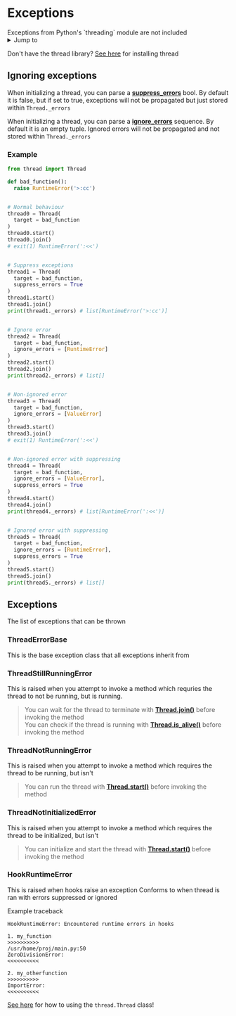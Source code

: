
# Exceptions

<Callout type="info">
  Exceptions from Python's `threading` module are not included
</Callout>

<details>
  <summary>Jump to</summary>
  <ul>
    <li><Link href='#ignoring-exceptions'> Ignoring Exceptions</Link></li>
    <li><Link href='#exceptions-1'> Exceptions </Link></li>
  </ul>
</details>


Don't have the thread library? [See here](./getting-started.md) for installing thread



## Ignoring exceptions

When initializing a thread, you can parse a [**suppress_errors**](./threading.md#parameters) bool.
By default it is false, but if set to true, exceptions will not be propagated but just stored within `Thread._errors`

When initializing a thread, you can parse a [**ignore_errors**](./threading.md#parameters) sequence.
By default it is an empty tuple.
Ignored errors will not be propagated and not stored within `Thread._errors`



### Example
```py
from thread import Thread

def bad_function():
  raise RuntimeError('>:cc')


# Normal behaviour
thread0 = Thread(
  target = bad_function
)
thread0.start()
thread0.join()
# exit(1) RuntimeError(':<<')


# Suppress exceptions
thread1 = Thread(
  target = bad_function,
  suppress_errors = True
)
thread1.start()
thread1.join()
print(thread1._errors) # list[RuntimeError('>:cc')]


# Ignore error
thread2 = Thread(
  target = bad_function,
  ignore_errors = [RuntimeError]
)
thread2.start()
thread2.join()
print(thread2._errors) # list[]


# Non-ignored error
thread3 = Thread(
  target = bad_function,
  ignore_errors = [ValueError]
)
thread3.start()
thread3.join()
# exit(1) RuntimeError(':<<')


# Non-ignored error with suppressing
thread4 = Thread(
  target = bad_function,
  ignore_errors = [ValueError],
  suppress_errors = True
)
thread4.start()
thread4.join()
print(thread4._errors) # list[RuntimeError(':<<')]


# Ignored error with suppressing
thread5 = Thread(
  target = bad_function,
  ignore_errors = [RuntimeError],
  suppress_errors = True
)
thread5.start()
thread5.join()
print(thread5._errors) # list[]
```



## Exceptions

The list of exceptions that can be thrown



### ThreadErrorBase

This is the base exception class that all exceptions inherit from



### ThreadStillRunningError

This is raised when you attempt to invoke a method which requries the thread to not be running, but is running.
> You can wait for the thread to terminate with [**Thread.join()**](./threading.md#methods) before invoking the method<br />
> You can check if the thread is running with [**Thread.is_alive()**](threading.md#methods) before invoking the method



### ThreadNotRunningError

This is raised when you attempt to invoke a method which requires the thread to be running, but isn't
> You can run the thread with [**Thread.start()**](threading.md#methods) before invoking the method



### ThreadNotInitializedError

This is raised when you attempt to invoke a method which requires the thread to be initialized, but isn't
> You can initialize and start the thread with [**Thread.start()**](threading.md#methods) before invoking the method



### HookRuntimeError

This is raised when hooks raise an exception
Conforms to when thread is ran with errors suppressed or ignored

Example traceback
```text
HookRuntimeError: Encountered runtime errors in hooks

1. my_function
>>>>>>>>>>
/usr/home/proj/main.py:50
ZeroDivisionError:
<<<<<<<<<<

2. my_otherfunction
>>>>>>>>>>
ImportError:
<<<<<<<<<<
```


[See here](./threading.md) for how to using the `thread.Thread` class!